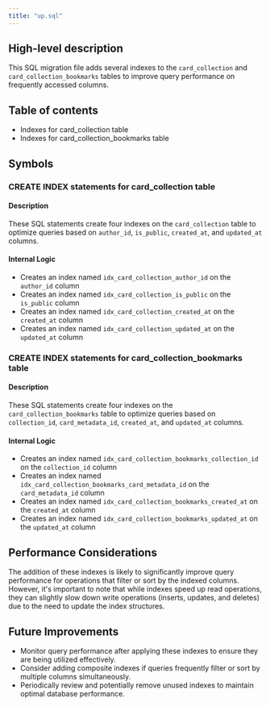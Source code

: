 ```yaml
---
title: "up.sql"
---
```


## High-level description
This SQL migration file adds several indexes to the `card_collection` and `card_collection_bookmarks` tables to improve query performance on frequently accessed columns.

## Table of contents
- Indexes for card_collection table
- Indexes for card_collection_bookmarks table

## Symbols

### CREATE INDEX statements for card_collection table
#### Description
These SQL statements create four indexes on the `card_collection` table to optimize queries based on `author_id`, `is_public`, `created_at`, and `updated_at` columns.

#### Internal Logic
- Creates an index named `idx_card_collection_author_id` on the `author_id` column
- Creates an index named `idx_card_collection_is_public` on the `is_public` column
- Creates an index named `idx_card_collection_created_at` on the `created_at` column
- Creates an index named `idx_card_collection_updated_at` on the `updated_at` column

### CREATE INDEX statements for card_collection_bookmarks table
#### Description
These SQL statements create four indexes on the `card_collection_bookmarks` table to optimize queries based on `collection_id`, `card_metadata_id`, `created_at`, and `updated_at` columns.

#### Internal Logic
- Creates an index named `idx_card_collection_bookmarks_collection_id` on the `collection_id` column
- Creates an index named `idx_card_collection_bookmarks_card_metadata_id` on the `card_metadata_id` column
- Creates an index named `idx_card_collection_bookmarks_created_at` on the `created_at` column
- Creates an index named `idx_card_collection_bookmarks_updated_at` on the `updated_at` column

## Performance Considerations
The addition of these indexes is likely to significantly improve query performance for operations that filter or sort by the indexed columns. However, it's important to note that while indexes speed up read operations, they can slightly slow down write operations (inserts, updates, and deletes) due to the need to update the index structures.

## Future Improvements
- Monitor query performance after applying these indexes to ensure they are being utilized effectively.
- Consider adding composite indexes if queries frequently filter or sort by multiple columns simultaneously.
- Periodically review and potentially remove unused indexes to maintain optimal database performance.